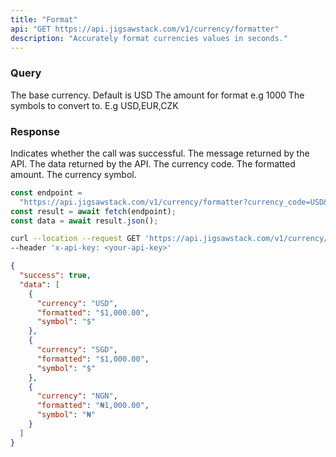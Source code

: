 ```yaml
---
title: "Format"
api: "GET https://api.jigsawstack.com/v1/currency/formatter"
description: "Accurately format currencies values in seconds."
---
```


### Query

<ParamField query="currency_code" default="USD" type="string" required>
  The base currency. Default is USD
</ParamField>

<ParamField query="amount" type="string" required>
  The amount for format e.g 1000
</ParamField>

<ParamField query="symbols" type="string" required>
  The symbols to convert to. E.g USD,EUR,CZK
</ParamField>

<Snippet file="header.mdx" />

### Response

<ResponseField name="success" type="boolean">
  Indicates whether the call was successful.
</ResponseField>

<ResponseField name="message" type="string">
  The message returned by the API.
</ResponseField>

<ResponseField name="data" type="object">
The data returned by the API.

<Expandable title="Toggle data" defaultOpen="true">

<ResponseField name="currency" type="string">
  The currency code.
</ResponseField>

<ResponseField name="formatted" type="string">
  The formatted amount.
</ResponseField>

<ResponseField name="symbol" type="string">
  The currency symbol.
</ResponseField>

</Expandable>

</ResponseField>

<RequestExample>

```javascript Node.js
const endpoint =
  "https://api.jigsawstack.com/v1/currency/formatter?currency_code=USD&amount=1000&symbols=NGA,EUR,CZK";
const result = await fetch(endpoint);
const data = await result.json();
```

```bash cURL
curl --location --request GET 'https://api.jigsawstack.com/v1/currency/formatter?currency_code=USD&amount=1000&symbols=NGA,EUR,CZK' \
--header 'x-api-key: <your-api-key>'
```

</RequestExample>

<ResponseExample>

```json Response
{
  "success": true,
  "data": [
    {
      "currency": "USD",
      "formatted": "$1,000.00",
      "symbol": "$"
    },
    {
      "currency": "SGD",
      "formatted": "$1,000.00",
      "symbol": "$"
    },
    {
      "currency": "NGN",
      "formatted": "₦1,000.00",
      "symbol": "₦"
    }
  ]
}
```

</ResponseExample>
